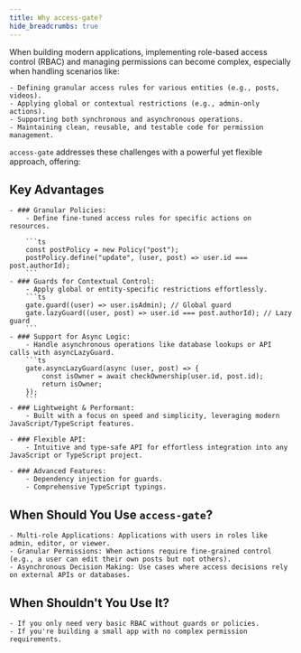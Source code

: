 ```yaml
---
title: Why access-gate?
hide_breadcrumbs: true
---
```


When building modern applications, implementing role-based access control (RBAC) and managing permissions can become complex, especially when handling scenarios like:

    - Defining granular access rules for various entities (e.g., posts, videos).
    - Applying global or contextual restrictions (e.g., admin-only actions).
    - Supporting both synchronous and asynchronous operations.
    - Maintaining clean, reusable, and testable code for permission management.

`access-gate` addresses these challenges with a powerful yet flexible approach, offering:

## Key Advantages

    - ### Granular Policies:
        - Define fine-tuned access rules for specific actions on resources.

        ```ts
        const postPolicy = new Policy("post");
        postPolicy.define("update", (user, post) => user.id === post.authorId);
        ```
    - ### Guards for Contextual Control:
        - Apply global or entity-specific restrictions effortlessly.
        ```ts
        gate.guard((user) => user.isAdmin); // Global guard
        gate.lazyGuard((user, post) => user.id === post.authorId); // Lazy guard
        ```
    - ### Support for Async Logic:
        - Handle asynchronous operations like database lookups or API calls with asyncLazyGuard.
        ```ts
        gate.asyncLazyGuard(async (user, post) => {
            const isOwner = await checkOwnership(user.id, post.id);
            return isOwner;
        });
        ```
    - ### Lightweight & Performant:
        - Built with a focus on speed and simplicity, leveraging modern JavaScript/TypeScript features.

    - ### Flexible API:
        - Intuitive and type-safe API for effortless integration into any JavaScript or TypeScript project.

    - ### Advanced Features:
        - Dependency injection for guards.
        - Comprehensive TypeScript typings.

## When Should You Use `access-gate`?
    - Multi-role Applications: Applications with users in roles like admin, editor, or viewer.
    - Granular Permissions: When actions require fine-grained control (e.g., a user can edit their own posts but not others).
    - Asynchronous Decision Making: Use cases where access decisions rely on external APIs or databases.

## When Shouldn't You Use It?
    - If you only need very basic RBAC without guards or policies.
    - If you're building a small app with no complex permission requirements.


